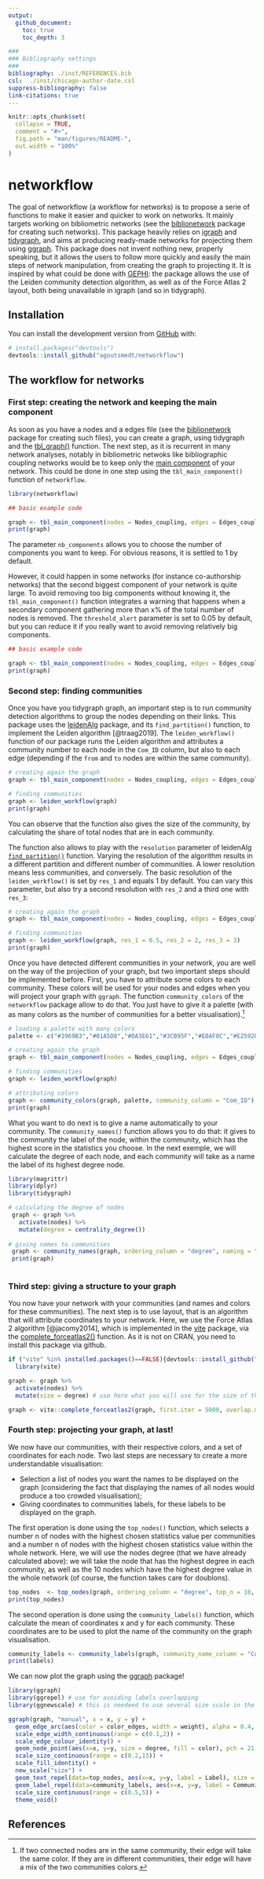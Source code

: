 ```yaml
---
output: 
  github_document:
    toc: true
    toc_depth: 3

###
### Bibliography settings
###
bibliography: ./inst/REFERENCES.bib
csl:  ./inst/chicago-author-date.csl
suppress-bibliography: false
link-citations: true
---
```


<!-- README.md is generated from README.Rmd. Please edit that file -->

```r
knitr::opts_chunk$set(
  collapse = TRUE,
  comment = "#>",
  fig.path = "man/figures/README-",
  out.width = "100%"
)
```

# networkflow

<!-- badges: start -->
<!-- badges: end -->

The goal of networkflow (a workflow for networks) is to propose a serie of functions to make it easier and quicker to work on networks. It mainly targets working on bibliometric networks (see the [biblionetwork](https://github.com/agoutsmedt/biblionetwork) package for creating such networks). This package heavily relies on [igraph](https://igraph.org/r/) and [tidygraph](https://tidygraph.data-imaginist.com/index.html), and aims at producing ready-made networks for projecting them using [ggraph](https://ggraph.data-imaginist.com/). This package does not invent nothing new, properly speaking, but it allows the users to follow more quickly and easily the main steps of network manipulation, from creating the graph to projecting it. It is inspired by what could be done with [GEPHI](https://gephi.org/): the package allows the use of the Leiden community detection algorithm, as well as of the Force Atlas 2 layout, both being unavailable in igraph (and so in tidygraph).

## Installation

You can install the development version from [GitHub](https://github.com/) with:

``` r
# install.packages("devtools")
devtools::install_github("agoutsmedt/networkflow")
```

## The workflow for networks

### First step: creating the network and keeping the main component

As soon as you have a nodes and a edges file (see the [biblionetwork](https://github.com/agoutsmedt/biblionetwork) package for creating such files), you can create a graph, using tidygraph and the [tbl_graph()](https://rdrr.io/cran/tidygraph/man/tbl_graph.html) function. The next step, as it is recurrent in many network analyses, notably in bibliometric netwoks like bibliographic coupling networks would be to keep only the [main component](https://en.wikipedia.org/wiki/Component_(graph_theory)) of your network. This could be done in one step using the `tbl_main_component()` function of `networkflow`. 

```r
library(networkflow)

## basic example code

graph <- tbl_main_component(nodes = Nodes_coupling, edges = Edges_coupling, directed = FALSE, node_key = "ItemID_Ref", nb_components = 1)
print(graph)

```

The parameter `nb_components` allows you to choose the number of components you want to keep. For obvious reasons, it is settled to 1 by default. 

However, it could happen in some networks (for instance co-authorship networks) that the second biggest component of your network is quite large. To avoid removing too big components without knowing it, the `tbl_main_component()` function integrates a warning that happens when a secondary component gathering more than x% of the total number of nodes is removed. The `threshold_alert` parameter is set to 0.05 by default, but you can reduce it if you really want to avoid removing relatively big components.

```r

## basic example code

graph <- tbl_main_component(nodes = Nodes_coupling, edges = Edges_coupling, directed = FALSE, node_key = "ItemID_Ref", threshold_alert = 0.001)
print(graph)

```

### Second step: finding communities

Once you have you tidygraph graph, an important step is to run community detection algorithms to group the nodes depending on their links. This package uses the [leidenAlg](https://cran.r-project.org/web/packages/leidenAlg/index.html) package, and its `find_partition()` function, to implement the Leiden algorithm [@traag2019]. The `leiden_workflow()` function of our package runs the Leiden algorithm and attributes a community number to each node in the `Com_ID` column, but also to each edge (depending if the `from` and `to` nodes are within the same community). 

```r

# creating again the graph
graph <- tbl_main_component(nodes = Nodes_coupling, edges = Edges_coupling, directed = FALSE, node_key = "ItemID_Ref", nb_components = 1)

# finding communities
graph <- leiden_workflow(graph)
print(graph)

```

You can observe that the function also gives the size of the community, by calculating the share of total nodes that are in each community.

The function also allows to play with the `resolution` parameter of leidenAlg [`find_partition()`]() function. Varying the resolution of the algorithm results in a different partition and different number of communities. A lower resolution means less communities, and conversely. The basic resolution of the `leiden_workflow()` is set by `res_1` and equals 1 by default. You can vary this parameter, but also try a second resolution with `res_2` and a third one with `res_3`:

```r

# creating again the graph
graph <- tbl_main_component(nodes = Nodes_coupling, edges = Edges_coupling, directed = FALSE, node_key = "ItemID_Ref", nb_components = 1)

# finding communities
graph <- leiden_workflow(graph, res_1 = 0.5, res_2 = 2, res_3 = 3)
print(graph)

```

Once you have detected different communities in your network, you are well on the way of the projection of your graph, but two important steps should be implemented before. First, you have to attribute some colors to each community. These colors will be used for your nodes and edges when you will project your graph with `ggraph`. The function `community_colors` of the `networkflow` package allow to do that. You just have to give it a palette (with as many colors as the number of communities for a better visualisation).^[If two connected nodes are in the same community, their edge will take the same color. If they are in different communities, their edge will have a mix of the two communities colors.] 

```r
# loading a palette with many colors
palette <- c("#1969B3","#01A5D8","#DA3E61","#3CB95F","#E0AF0C","#E25920","#6C7FC9","#DE9493","#CD242E","#6F4288","#B2EEF8","#7FF6FD","#FDB8D6","#8BF9A9","#FEF34A","#FEC57D","#DAEFFB","#FEE3E1","#FBB2A7","#EFD7F2","#5CAADA","#37D4F5","#F5779B","#62E186","#FBDA28","#FB8F4A","#A4B9EA","#FAC2C0","#EB6466","#AD87BC","#0B3074","#00517C","#871B2A","#1A6029","#7C4B05","#8A260E","#2E3679","#793F3F","#840F14","#401C56","#003C65","#741A09","#602A2A","#34134A","#114A1B","#27DDD1","#27DD8D","#4ADD27","#D3DD27","#DDA427","#DF2935","#DD27BC","#BA27DD","#3227DD","#2761DD","#27DDD1")

# creating again the graph
graph <- tbl_main_component(nodes = Nodes_coupling, edges = Edges_coupling, directed = FALSE, node_key = "ItemID_Ref", nb_components = 1)

# finding communities
graph <- leiden_workflow(graph)

# attributing colors
graph <- community_colors(graph, palette, community_column = "Com_ID")
print(graph)
```

What you want to do next is to give a name automatically to your community. The `community_names()` function allows you to do that: it gives to the community the label of the node, within the community, which has the highest score in the statistics you choose. In the next exemple, we will calculate the degree of each node, and each community will take as a name the label of its highest degree node.

```r

library(magrittr)
library(dplyr)
library(tidygraph)

# calculating the degree of nodes
 graph <- graph %>%
   activate(nodes) %>%
   mutate(degree = centrality_degree())
 
# giving names to communities
 graph <- community_names(graph, ordering_column = "degree", naming = "Author_date", community_column = "Com_ID")
 print(graph)
 
```


### Third step: giving a structure to your graph

You now have your network with your communities (and names and colors for these communities). The next step is to use layout, that is an algorithm that will attribute coordinates to your network. Here, we use the Force Atlas 2 algorithm [@jacomy2014], which is implemented in the [vite](https://github.com/ParkerICI/vite) package, via the [complete_forceatlas2()](https://rdrr.io/github/ParkerICI/scgraphs/man/complete_forceatlas2.html) function. As it is not on CRAN, you need to install this package via github. 

```r

if ("vite" %in% installed.packages()==FALSE){devtools::install_github("ParkerICI/vite")}
  library(vite)

graph <- graph %>%
  activate(nodes) %>% 
  mutate(size = degree) # use here what you will use for the size of the nodes in the graph. Force Atlas will take care of avoiding overlapping

graph <- vite::complete_forceatlas2(graph, first.iter = 5000, overlap.method = "repel", overlap.iter = 500)


```

### Fourth step: projecting your graph, at last!

We now have our communities, with their respective colors, and a set of coordinates for each node. Two last steps are necessary to create a more understandable visualisation:

- Selection a list of nodes you want the names to be displayed on the graph (considering the fact that displaying the names of all nodes would produce a too crowded visualisation);
- Giving coordinates to communities labels, for these labels to be displayed on the graph.

The first operation is done using the `top_nodes()` function, which selects a number n of nodes with the highest chosen statistics value per communities and a number n of nodes with the highest chosen statistics value within the whole network. Here, we will use the nodes degree (that we have already calculated above): we will take the node that has the highest degree in each community, as well as the 10 nodes which have the highest degree value in the whole network (of course, the function takes care for doublons).

```r
top_nodes  <- top_nodes(graph, ordering_column = "degree", top_n = 10, top_n_per_com = 1)
print(top_nodes)
```


The second operation is done using the `community_labels()` function, which calculate the mean of coordinates x and y for each community. These coordinates are to be used to plot the name of the community on the graph visualisation. 

```r
community_labels <- community_labels(graph, community_name_column = "Community_name", community_size_column = "Size_com")
print(labels)
```


We can now plot the graph using the [ggraph](https://ggraph.data-imaginist.com/) package!

```r
library(ggraph)
library(ggrepel) # use for avoiding labels overlapping
library(ggnewscale) # this is needeed to use several size scale in the graph (here, one for nodes, and one for labels)

ggraph(graph, "manual", x = x, y = y) + 
  geom_edge_arc(aes(color = color_edges, width = weight), alpha = 0.4, strength = 0.2, show.legend = FALSE) +
  scale_edge_width_continuous(range = c(0.1,2)) +
  scale_edge_colour_identity() +
  geom_node_point(aes(x=x, y=y, size = degree, fill = color), pch = 21, alpha = 0.9, show.legend = FALSE) +
  scale_size_continuous(range = c(0.2,13)) +
  scale_fill_identity() +
  new_scale("size") +
  geom_text_repel(data=top_nodes, aes(x=x, y=y, label = Label), size = 2, fontface="bold", alpha = 1, point.padding=NA, show.legend = FALSE) +
  geom_label_repel(data=community_labels, aes(x=x, y=y, label = Community_name, fill = color, size = Size_com), fontface="bold", alpha = 0.9, point.padding=NA, show.legend = FALSE) +
  scale_size_continuous(range = c(0.5,5)) +
  theme_void()
```


## References
